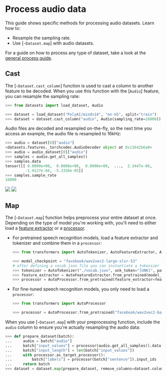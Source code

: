 # Process audio data

This guide shows specific methods for processing audio datasets. Learn how to:

- Resample the sampling rate.
- Use [`~Dataset.map`] with audio datasets.

For a guide on how to process any type of dataset, take a look at the <a class="underline decoration-sky-400 decoration-2 font-semibold" href="./process">general process guide</a>.

## Cast

The [`~Dataset.cast_column`] function is used to cast a column to another feature to be decoded. When you use this function with the [`Audio`] feature, you can resample the sampling rate:

```py
>>> from datasets import load_dataset, Audio

>>> dataset = load_dataset("PolyAI/minds14", "en-US", split="train")
>>> dataset = dataset.cast_column("audio", Audio(sampling_rate=16000))
```

Audio files are decoded and resampled on-the-fly, so the next time you access an example, the audio file is resampled to 16kHz:

```py
>>> audio = dataset[0]["audio"]
<datasets.features._torchcodec.AudioDecoder object at 0x11642b6a0>
>>> audio = audio_dataset[0]["audio"]
>>> samples = audio.get_all_samples()
>>> samples.data
tensor([[ 0.0000e+00,  0.0000e+00,  0.0000e+00,  ...,  2.3447e-06,
         -1.9127e-04, -5.3330e-05]]
>>> samples.sample_rate
16000
```

<div class="flex justify-center">
  <img
    class="block dark:hidden"
    src="https://huggingface.co/datasets/huggingface/documentation-images/resolve/main/datasets/resample.gif"
  />
  <img
    class="hidden dark:block"
    src="https://huggingface.co/datasets/huggingface/documentation-images/resolve/main/datasets/resample-dark.gif"
  />
</div>

## Map

The [`~Dataset.map`] function helps preprocess your entire dataset at once. Depending on the type of model you're working with, you'll need to either load a [feature extractor](https://huggingface.co/docs/transformers/model_doc/auto#transformers.AutoFeatureExtractor) or a [processor](https://huggingface.co/docs/transformers/model_doc/auto#transformers.AutoProcessor).

- For pretrained speech recognition models, load a feature extractor and tokenizer and combine them in a `processor`:

  ```py
  >>> from transformers import AutoTokenizer, AutoFeatureExtractor, AutoProcessor

  >>> model_checkpoint = "facebook/wav2vec2-large-xlsr-53"
  # after defining a vocab.json file you can instantiate a tokenizer object:
  >>> tokenizer = AutoTokenizer("./vocab.json", unk_token="[UNK]", pad_token="[PAD]", word_delimiter_token="|")
  >>> feature_extractor = AutoFeatureExtractor.from_pretrained(model_checkpoint)
  >>> processor = AutoProcessor.from_pretrained(feature_extractor=feature_extractor, tokenizer=tokenizer)
  ```

- For fine-tuned speech recognition models, you only need to load a `processor`:

  ```py
  >>> from transformers import AutoProcessor

  >>> processor = AutoProcessor.from_pretrained("facebook/wav2vec2-base-960h")
  ```

When you use [`~Dataset.map`] with your preprocessing function, include the `audio` column to ensure you're actually resampling the audio data:

```py
>>> def prepare_dataset(batch):
...     audio = batch["audio"]
...     batch["input_values"] = processor(audio.get_all_samples().data, sampling_rate=audio["sampling_rate"]).input_values[0]
...     batch["input_length"] = len(batch["input_values"])
...     with processor.as_target_processor():
...         batch["labels"] = processor(batch["sentence"]).input_ids
...     return batch
>>> dataset = dataset.map(prepare_dataset, remove_columns=dataset.column_names)
```
